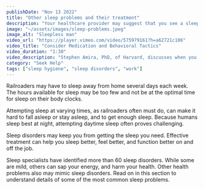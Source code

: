 ```yaml
---
publishDate: "Nov 13 2022"
title: "Other sleep problems and their treatment"
description: "Your healthcare provider may suggest that you see a sleep specialist, and refer you to a sleep center in your area."
image: "~/assets/images/sleep-problems.jpeg"
image_alt: "Sleepless man"
video_url: "https://player.vimeo.com/video/575979161?h=a62721c106"
video_title: "Consider Medication and Behavioral Tactics"
video_duration: "1:30"
video_description: "Stephen Amira, PhD, of Harvard, discusses when you may want to take medication to aid sleep, try to change behavior, or combine these strategies."
category: "Seek Help"
tags: ["sleep hygiene", "sleep disorders", "work"]
---
```


Railroaders may have to sleep away from home several days each week. The hours available for sleep may be too few and not be at the optimal time for sleep on their body clocks.

Attempting sleep at varying times, as railroaders often must do, can make it hard to fall asleep or stay asleep, and to get enough sleep. Because humans sleep best at night, attempting daytime sleep often proves challenging.

Sleep disorders may keep you from getting the sleep you need. Effective treatment can help you sleep better, feel better, and function better on and off the job.

Sleep specialists have identified more than 60 sleep disorders. While some are mild, others can sap your energy, and harm your health. Other health problems also may mimic sleep disorders. Read on in this section to understand details of some of the most common sleep problems.
